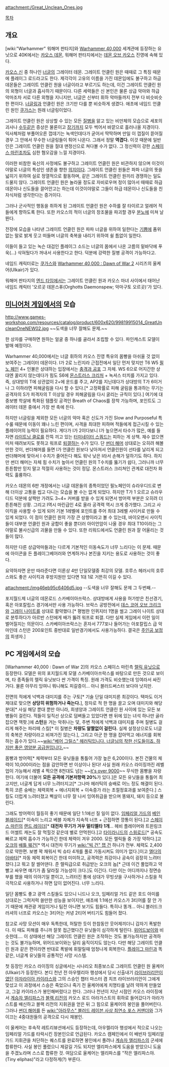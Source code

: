 {{{+1 '''Great Unclean Ones, Nurgle's Lords of Bounteous Filth'''}}}
{{{+1 너글의 자비로운 부패의 군주들, 그레이트 언클린 원}}}

attachment:/Great_Unclean_Ones.jpg

[[목차]]

== 개요 ==
[wiki:"Warhammer" 워해머 판타지]와 [[Warhammer 40,000]] 세계관에 등장하는 유닛으로 40K에서는 [[카오스 데몬]], 워해머 판타지에서는 [[데몬 오브 카오스]] 진영에 속해 있다.

[[카오스 신]] 중 하나인 [[너글]]의 그레이터 데몬. 그레이트 언클린 원은 때때로 그 특징 때문에 플레이그 로드라고도 한다. 제각각이 고유의 이름을 가진 데몬임에도 불구하고 하급 데몬들은 그레이트 언클린 원을 너글이라고 부르기도 하는데, 이건 그레이트 언클린 원의 외형이 너글과 흡사하기 때문이다. 다른 세력들은 신 본인은 물론 상급 악마와 하급 악마조차 서로 다른 외형을 지니지만, 너글은 신부터 휘하 악마들까지 전부 다 비슷비슷한 편이다. [[너글링]]과 언클린 원은 크기만 다를 뿐 비슷하게 생겼다. 애초에 네임드 언클린 원인 [[쿠가스]]는 원래 너글링이었다.

그레이트 언클린 원은 상상할 수 있는 모든 [[질병]]을 앓고 있는 비만체의 모습으로 세포의 괴사나 [[수두]]같은 증상은 물론이고 [[장기]]까지 모두 썩어서 바깥으로 흘러나올 지경이다. 익사체처럼 부풀어오른 껍데기는 녹색인데다가 굳어서 딱딱하며 만일 이 껍질이 뜯어질 경우 그 안에서 무수한 너글링들이 튀어 나온다. 그래서 정말 '''역겹다.''' 이것 때문에 일반인은 그레이트 언클린 원을 절대 맨정신으로 쳐다볼 수가 없다. 그 정신력이 강한 [[스페이스 마린]]조차도 심한 혐오감을 느낄 지경이다.

이러한 비참한 육신의 사정에도 불구하고 그레이트 언클린 원은 비관하지 않으며 이것이야말로 너글의 특성인 생존을 향한 [[의지]]이다. 그레이트 언클린 원들은 파파 너글의 뜻을 넓히기 위하여 실로 정열적으로 활동하며, 같은 그레이트 언클린 원끼리 경쟁하는 일도 드물지 않다. 그레이트 언클린 원은 놀라울 정도로 자비로우며 정이 많아서 때때로 하급 데몬이나 신도들을 끌어안고는 하는데 이것이야말로 그들이 하급 데몬이나 신도들을 친자식처럼 생각한다는 증거이다.

그러나 군사적인 행동을 취하게 된 그레이트 언클린 원은 수하를 잘 타이르고 얼레어 적들에게 향하도록 한다. 또한 카오스의 적이 너글의 창조물을 파괴할 경우 [[분노]]에 미쳐 날뛴다.

전장에 모습을 나타낸 그레이트 언클린 원은 파파 너글을 위하여 일한다는 [[기쁨]]에 품위없는 말로 밝게 웃고 떠들며 너글의 축복을 내리기 위하여 쉴 틈없이 일한다.

이들이 들고 있는 녹슨 대검인 플레이그 소드는 너글의 몸에서 나온 고름의 밑바닥에 푸욱(...) 삭혀뒀다가 꺼내서 사용한다고 한다. 덕분에 강력한 질병 공격이 가능하다고.

네임드 캐릭터로는 [[쿠가스]]와 [[Warhammer 40,000 : Dawn of War 2]] 시리즈의 울케어(Ulkair)가 있다.

워해머 판타지의 [[엔드 타임]]에서는 그레이트 언클린 원과 카오스 마녀 사이에서 태어난 네임드 캐릭터 '오르곳 데몬스퓨(Orghotts Daemonspew; 악마구토 오르곳)'가 있다.

== [[미니어처 게임]]에서의 모습 ==
http://www.games-workshop.com/resources/catalog/product/600x620/99819915014_GreatUncleanOneNEW02.jpg
~~도색을 너무 잘해도 문제.~~

한 상자를 구매하면 원하는 얼굴 중 하나를 골라서 조립할 수 있다. 파인캐스트 모델이 발매 예정이다.

Warhammer 40,000에서는 너글 휘하의 카오스 진영 특유의 몸빵을 아쉬울 것 없이 보여주는 그레이터 데몬이다. I가 2로 느린지라 근접전에서 일단 먼저 맞지만 T6 W5 [[필 노 페인]] 4+ 인불은 상대하는 입장에서는 [[충격과 공포]] 그 자체. WS 6으로 어지간한 상대엔 꿀리지 않는데다가 힘도 S6에 [[몬스트러스 크리처]] + 녹셔스 터치를 가지고 있다. 즉, 상대방의 T에 상관없이 2+에 운드를 주고, AP2를 지닌데다가 상대방의 T가 6이거나 그 이하라면 피해굴림을 다시 할 수 있다.[* 고정확률로 피해 굴림을 통과하는 무기는 공격자의 S가 피격자의 T 이상일 경우 피해굴림을 다시 굴리는 규칙이 있다.] 여기에 대 중보병 학살에 특화된 템플릿 공격인 Breath of Chaos를 장착 가능하며, 포인트도 그레이터 데몬 중에서 가장 싼 축에 든다.

하지만 너글링을 제외한 모든 너글의 악마 혹은 신도가 가진 Slow and Purposeful 특수룰 때문에 이동이 꽤나 느린 편이며, 사격을 최대한 피하며 적들에게 접근시킬 수 있는 플레이어의 능력이 필요하다. 게다가 I가 2이다보니 I가 높으면서 타수가 많은, 예를 들자면 [[라이트닝 클로]]를 잔뜩 끼고 있는 [[터미네이터 스쿼드]]는 피하는 게 상책. 재수 없으면 미처 때려보지도 못하고 워프로 [[퇴갤]]하는 수가 있다. 단 [[썬더 해머]] 상대로는 오히려 해볼만한 것이, 썬더해머를 들면 I가 언클린 원보다 낮아져서 언클린원이 선타를 날리게 되고 썬더해머에 맞아서 I 수치가 줄어든다 해도 워낙 낮은 I라서 손해가 덜하기도 하다. 하지만 썬더 해머는 자체 힘 수치가 높아서 언클린 원의 T수치를 뚫기가 쉽다, 그러니까 너무 튼튼함만 믿지 말고 적절히 사용하는 것이 정답. 몬스트러스 크리쳐인 관계로 대전차 화력도 훌륭하다.

카오스 데몬의 6판 개정에서는 너글 데몬들의 종특이었던 필노페인이 슈라우디드로 변해 더이상 고통을 씹고 다니는 모습을 볼 수는 없게 되었다. 하지만 T가 1 오르고 슈라우디드 덕분에 살짝만 가려도 3~4+ 커버를 받을 수 있게 되면서 방어력 부분은 오히려 더 튼튼해진 상황. 그리고 I역시 마린급인 4로 올라 공격력 역시 크게 증가했다. 그리고 사이킥을 사용할 수 있게 되어 기본 1레벨에 포인트를 주어 최대 3레벨 사이커로 만들 수 있게 되었다. 이 점이 언클린 원의 가장 큰 상향이라고 볼 수 있는데, 바이오맨시 사이킥들이 대부분 언클린 원과 궁합이 좋을 뿐더러  아이언암이 나올 경우 최대 T10이라는 그야말로 불사신급의 괴물을 만들 수 있다. 또한 리워드에서도 언클린 원과 잘 어울리는 것들이 많다.

하지만 다른 상급악마들과는 다르게 기본적인 이동속도가 너무 느리다는 이 문제. 때문에 아이콘을 든 플레이그베어러와 연계하거나 본진을 지키는 용도로 사용하는 것이 좋다.

요약하자면 운만 따라준다면 이론상 4만 단일모델중 최강의 모델. 호루스 헤러시의 호루스와도 좋은 사이킥과 후방지원만 있다면 1대 1로 거뜬히 이길 수 있다. 

attachment:/img46eb95c6406d5.jpg
--도색을 너무 잘해도 문제 그 두번째.--

포지월드제 너글의 데몬로드 스카베이아쓰락스. 상대방에게 사용을 허가받은 친선경기, 혹은 아포칼립스 경기에서만 사용 가능하다. 브락스 공방전에서 [[데스 코어 오브 크리크]]와 [[그레이 나이트]]를 상대로 활약했다.[* 평범한 인퀴지터 1명을 썰고 그레이 나이트 상대로 분투하다가 아르반 스턴에게 배가 뚫려 워프로 퇴갤. 다만 실제 게임에서 이런 일이 벌어질지는 의문이다. 스카베이아쓰락스는 혼자서 777포나 들어가는 아포칼립스 급 악마인데 스턴은 200포인트 중반대로 일반경기에서도 사용가능하다. 결국은 [[주인공 보정]]의 희생자.]

== PC 게임에서의 모습 ==
[Warhammer 40,000 : Dawn of War 2]의 카오스 스페이스 마린측 [[렐릭 유닛]]으로 등장한다. 모델은 위의 포지월드제 모델 스카베이아쓰락스를 바탕으로 만든 것으로 보이며, 타 종족들의 렐릭 유닛보다 싼 가격이 특징. 원래 가격도 비슷했는데 잉여라서 싸진 거다. 물론 아무리 잉여니 뭐니해도 피갈증이... 아니 블러드써스터 보다야 낫지만.

전면의 적에게 넉백과 대미지를 주는 구토[* 기술 단일 대미지론 최강이다. 택마도 이거 제대로 맞으면 '''상당히 위험하거나 죽는다.'''], 창자로 적 한 명을 끌고 오며 대미지와 해당 분대[* 사실 해당 뿐대 뿐만 아니라, 희생양과 그레이트 언클린 원 사이에 있는 모든 보병들이 걸린다. 적들이 일직선 상으로 덤벼들고 있었다면 맨 뒤에 있는 녀석 하나만 골라잡으면 잭팟.]에 '''스턴'''을 거는 악취나는 덫, 주변 적에게 넉백과 대미지를 주며 질병도 걸리게 해주는 파리떼 스킬[* 이 질병은 '''차량도 알짤없이 걸린다.''' 실제 설정상으로도 너글의 축복은 차량이라고 비껴가진 않는다.], 그리고 아군 한 명을 잡아먹고 에너지를 회복하는 흡수가 있다.~~[[wiki:"베어 그릴스" 헤러틱입니다. 너글님의 착한 신도들이죠. 하지만 좋은 영양분 공급원입니다.]]~~

몸빵과 방어력[* 체력부터 모든 유닛들을 통틀어 가장 높은 6,200이다. 본진 건물의 체력이 10,000이라는 점을 감안하면 반 이상이나 된다! 사실 원래 카오스 라이징까진 레벨업이 가능해서 레벨 4 찍으면 8천대도 넘는 ~~[[it's over 9000]]~~ 무식한 몸빵을 자랑한다. 여기에 더불어 '''모든 공격에 기본저항력 20%'''가 있다.]은 모든 유닛들을 통틀어 최고지만, 너글계 답게 너무 느려터지고[* 그나마 헤러틱의 숭배로 어느 정도 해결이 된다. 특히 코른 숭배는 체력회복 + 에너지회복 + 이속증가 라는 초절정효과를 보여준다.] 스킬도 더럽게 느려터졌고 삑살이 너무 잘 나서 잉여취급을 받으며 똥돼지, 돼지 등으로 불린다.

그래도 방어력이 월등히 좋기 때문에 일단 1:1에선 질 일이 없다. [[임페리얼 가드]]의 [[베인블레이드]][* 이속이 느리고 베블 자체가 지속적 너프 + 근접하면 깡통이 된다.]고 [[스페이스 마린]]의 [[랜드 레이더]][* '''대전차 무기가 겨우 멀티멜타 1개'''... 헤비 플레이머와 트윈링크드 어썰트 캐논도 잘 먹힐것 같은데 별로 안먹힌다.]고 [[타이라니드]]의 [[스웜로드]][* 공속도 빠르고 체력 흡수가 가능하긴 한데 체력이 겨우 2000. 모든 렐릭들 중 가장 약하다.]고 [[오크]]의 [[배틀 웨건]][* 역시 대전차 무기가 [[wiki:"빅 건" 잽 건]] 하나가 전부. 체력도 2,400으로 약한편. 보병 꽉 채워서 빅 슈타 4개를 풀로 가동시켜도 의미가 없다.]이고 [[엘다]]의 [[아바타]][* 자동 체력 회복이긴 한데 미미하고, 공격력은 최강이나 공속이 굉장히 느려터졌다.]고 뭐고 잘 썰어댄다. 준 렐릭급으로 취급받는 오크의 놉[* 근데 이건 풀업하고 약빨고 싸우면 얘기가 좀 달라질 가능성이 크다.]도 이긴다. 다만 이는 어디까지나 정면승부를 했을 때의 이야기일 뿐이고, 느려터진 통에 상대가 무빙샷을 구사하거나 스킬을 적극적으로 사용하거나 하면 답이 없어진다. 너무 느리다.

일단 몸빵도 좋고 광역 스킬들도 있으니 니드나 오크, 임페리얼 가드 같은 호드 아미를 상대로는 그럭저럭 쓸만한 성능을 보이지만, 애초에 1:1에선 카오스가 3티어를 잘 안 가기 때문에 캐관광 게임이거나 팀전 아니면 보기도 힘들다. 특히나 똥개... 아니 블러드크러셔의 너프로 카오스는 3티어는 커녕 2티어 버티기도 힘들어 졌다.

참고로 사망 모션이 매우 독특한데, 허탈한 듯이 한참동안 웃어제끼더니 갑자기 폭발한다. 이 때도 피해를 주니까 잘못 접근했다간 유닛들이 심각하게 털린다. [[위어드보이]]와 비슷한데…. 이 상태에선 해당 그레이트 언클린 원은 조작하는 것도 불가능하지만 공격하는 것도 불가능하며, 위어드보이와는 달리 움직이지도 않는다. 다만 해당 그레이트 언클린 원과 같은 편이라면 반대로 폭발에 휘말릴때 엄청나게 회복한다. [[플레이그 마린]]과 똑같은, 너글계 유닛들의 공통적인 사망 시스템.

첫 등장인 카오스 라이징의 싱글에서는 시나리오 최종보스로 그레이트 언클린 원 울케어(Ulkair)가 등장한다. 본디 천년 전 아우렐리아 행성에서 당시 신출내기 [[라이브러리안]]이였던 [[아자라이아 카이라스]]와 그의 스승인 챕터 마스터 겸 치프 라이브러리안이 그에게 맞섰고 이 과정에서 스승은 죽었으나 죽기 전 울케어에게 치명타를 날려 약하게 만들었고, 그걸 카이라스가 봉인해버렸다고 한다. 그러나 천년이 지난 시점인 카오스 라이징에서 [[계승자 엘리파스]]가 [[블랙 리전]]의 카오스 로드 아라가스트의 휘하로 들어갔다가 아라가스트를 배신하고 블랙 리전의 지휘권을 얻은 뒤 그 힘으로 울케어의 봉인을 풀어버린다. 그러나 [[썬더 해머]]를 든 [[wiki:"아라무스" 블러드 레이븐 사상 최연소 포스 커맨더]]와 그가 이끄는 4중대원들의 공격으로 다시 재봉인.

이 울케어는 후속작 레트리뷰션에서도 등장하는데, 아우렐리아 행성에서 적으로 나오는 임페리얼 가드를 타락시킨 장본인으로 언급된다. 카오스 캠페인에서 이 배반자 임페리얼 가드 지휘관을 처단하는 퀘스트를 완료하면 봉인에서 풀려나 [[계승자 엘리파스]]의 군세에 합류한다. 사실 봉인 풀렸으니 제갈길 가도 되지만 엘리파스에게 도움을 받았으니 도움을 주겠노라며 스스로 합류한 것. 여담으로 울케어는 엘리파스를 "작은 엘리파스야.(Tiny eliphas)"라고 다정하게(?) 부른다.
